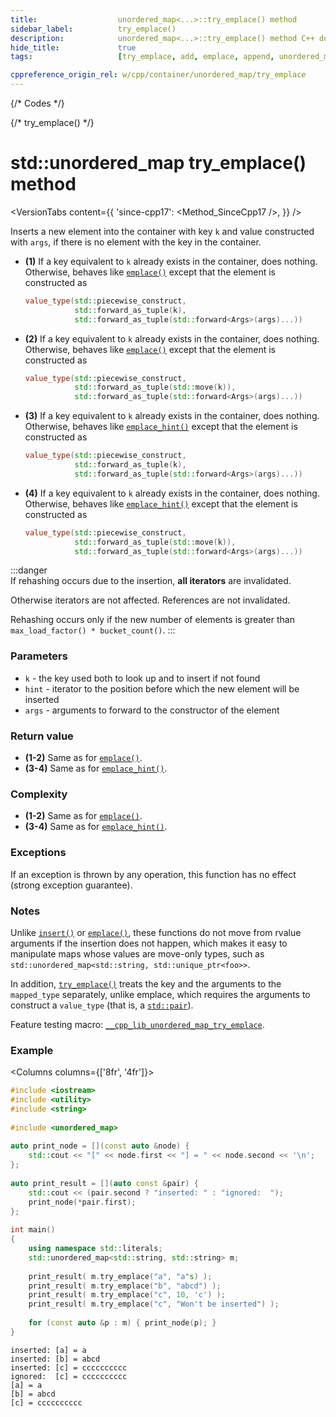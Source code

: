 ```yaml
---
title:					unordered_map<...>::try_emplace() method
sidebar_label:			try_emplace()
description:			unordered_map<...>::try_emplace() method C++ documentation
hide_title:				true
tags:					[try_emplace, add, emplace, append, unordered_map]

cppreference_origin_rel: w/cpp/container/unordered_map/try_emplace
---
```



{/* Codes */}

{/* try_emplace() */}


# std::unordered_map try_emplace() method

<VersionTabs content={{
    'since-cpp17': <Method_SinceCpp17 />,
    }} />

Inserts a new element into the container with key `k` and value constructed with `args`, if there is no element with the key in the container.

 - **(1)** 
    If a key equivalent to `k` already exists in the container, does nothing. Otherwise, behaves like [`emplace()`](/docs/std/containers/maps/unordered-map/emplace) except that the element is constructed as
    ```cpp
    value_type(std::piecewise_construct,
               std::forward_as_tuple(k),
               std::forward_as_tuple(std::forward<Args>(args)...))
    ```

 - **(2)** 
    If a key equivalent to `k` already exists in the container, does nothing. Otherwise, behaves like [`emplace()`](/docs/std/containers/maps/unordered-map/emplace) except that the element is constructed as
    ```cpp
    value_type(std::piecewise_construct,
               std::forward_as_tuple(std::move(k)),
               std::forward_as_tuple(std::forward<Args>(args)...))
    ```

 - **(3)** 
    If a key equivalent to `k` already exists in the container, does nothing. Otherwise, behaves like [`emplace_hint()`](/docs/std/containers/maps/unordered-map/emplace_hint) except that the element is constructed as
    ```cpp
    value_type(std::piecewise_construct,
               std::forward_as_tuple(k),
               std::forward_as_tuple(std::forward<Args>(args)...))
    ```

 - **(4)** 
    If a key equivalent to `k` already exists in the container, does nothing. Otherwise, behaves like [`emplace_hint()`](/docs/std/containers/maps/unordered-map/emplace_hint) except that the element is constructed as
    ```cpp
    value_type(std::piecewise_construct,
               std::forward_as_tuple(std::move(k)),
               std::forward_as_tuple(std::forward<Args>(args)...))
    ```

:::danger    
If rehashing occurs due to the insertion, **all iterators** are invalidated.

Otherwise iterators are not affected. References are not invalidated.

Rehashing occurs only if the new number of elements is greater than `max_load_factor() * bucket_count()`.
:::

### Parameters

 - `k` - the key used both to look up and to insert if not found
 - `hint` - iterator to the position before which the new element will be inserted
 - `args` - arguments to forward to the constructor of the element


### Return value

 - **(1-2)** Same as for [`emplace()`](/docs/std/containers/maps/unordered-map/emplace).
 - **(3-4)** Same as for [`emplace_hint()`](/docs/std/containers/maps/unordered-map/emplace_hint).

### Complexity

 - **(1-2)** Same as for [`emplace()`](/docs/std/containers/maps/unordered-map/emplace).
 - **(3-4)** Same as for [`emplace_hint()`](/docs/std/containers/maps/unordered-map/emplace_hint).

### Exceptions

If an exception is thrown by any operation, this function has no effect (strong exception guarantee).

### Notes

Unlike [`insert()`](/docs/std/containers/maps/unordered-map/insert) or [`emplace()`](/docs/std/containers/maps/unordered-map/emplace),
these functions do not move from rvalue arguments if the insertion does not happen, which makes it easy to manipulate maps whose values are move-only types,
such as `std::unordered_map<std::string, std::unique_ptr<foo>>`.


In addition, [`try_emplace()`](#) treats the key and the arguments to the `mapped_type` separately, unlike emplace, which requires the arguments to construct a `value_type` (that is, a [`std::pair`](#)).


Feature testing macro: [`__cpp_lib_unordered_map_try_emplace`](#).

### Example

<Columns columns={['8fr', '4fr']}>
<div>

```cpp title='Main.cpp' showLineNumbers
#include <iostream>
#include <utility>
#include <string>
 
#include <unordered_map>
 
auto print_node = [](const auto &node) {
    std::cout << "[" << node.first << "] = " << node.second << '\n';
};
 
auto print_result = [](auto const &pair) {
    std::cout << (pair.second ? "inserted: " : "ignored:  ");
    print_node(*pair.first);
};
 
int main()
{
    using namespace std::literals;
    std::unordered_map<std::string, std::string> m;
 
    print_result( m.try_emplace("a", "a"s) );
    print_result( m.try_emplace("b", "abcd") );
    print_result( m.try_emplace("c", 10, 'c') );
    print_result( m.try_emplace("c", "Won't be inserted") );
 
    for (const auto &p : m) { print_node(p); }
}
```

</div>
<div>

```plaintext title="Possible output"
inserted: [a] = a
inserted: [b] = abcd
inserted: [c] = cccccccccc
ignored:  [c] = cccccccccc
[a] = a
[b] = abcd
[c] = cccccccccc
```

</div>
</Columns>
